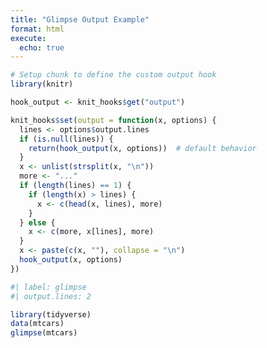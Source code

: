 ```yaml
---
title: "Glimpse Output Example"
format: html
execute:
  echo: true
---
```


```r
# Setup chunk to define the custom output hook
library(knitr)

hook_output <- knit_hooks$get("output")

knit_hooks$set(output = function(x, options) {
  lines <- options$output.lines
  if (is.null(lines)) {
    return(hook_output(x, options))  # default behavior
  }
  x <- unlist(strsplit(x, "\n"))
  more <- "..."
  if (length(lines) == 1) {
    if (length(x) > lines) {
      x <- c(head(x, lines), more)
    }
  } else {
    x <- c(more, x[lines], more)
  }
  x <- paste(c(x, ""), collapse = "\n")
  hook_output(x, options)
})
```

```r
#| label: glimpse
#| output.lines: 2

library(tidyverse)
data(mtcars)
glimpse(mtcars)
```